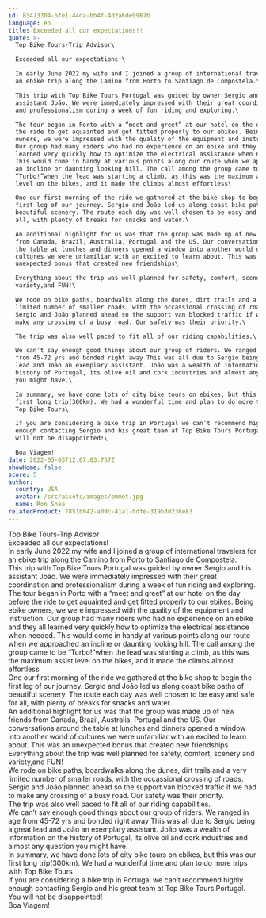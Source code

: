```yaml
---
id: 83473304-6fe1-44da-bb4f-4d2a6de9967b
language: en
title: Exceeded all our expectations!!
quote: >-
  Top Bike Tours-Trip Advisor\

  Exceeded all our expectations!\

  In early June 2022 my wife and I joined a group of international travelers for
  an ebike trip along the Camino from Porto to Santiago de Compostela.\

  This trip with Top Bike Tours Portugal was guided by owner Sergio and his
  assistant João. We were immediately impressed with their great coordination
  and professionalism during a week of fun riding and exploring.\

  The tour began in Porto with a “meet and greet” at our hotel on the day before
  the ride to get aquainted and get fitted properly to our ebikes. Being ebike
  owners, we were impressed with the quality of the equipment and instruction.
  Our group had many riders who had no experience on an ebike and they all
  learned very quickly how to optimize the electrical assistance when needed.
  This would come in handy at various points along our route when we approached
  an incline or daunting looking hill. The call among the group came to be
  “Turbo!”when the lead was starting a climb, as this was the maximum assist
  level on the bikes, and it made the climbs almost effortless‍️\

  One our first morning of the ride we gathered at the bike shop to begin the
  first leg of our journey. Sergio and João led us along coast bike paths of
  beautiful scenery. The route each day was well chosen to be easy and safe for
  all, with plenty of breaks for snacks and water.\

  An additional highlight for us was that the group was made up of new friends
  from Canada, Brazil, Australia, Portugal and the US. Our conversations around
  the table at lunches and dinners opened a window into another world of
  cultures we were unfamiliar with an excited to learn about. This was an
  unexpected bonus that created new friendships\

  Everything about the trip was well planned for safety, comfort, scenery and
  variety,and FUN!\

  We rode on bike paths, boardwalks along the dunes, dirt trails and a very
  limited number of smaller roads, with the occassional crossing of roads.
  Sergio and João planned ahead so the support van blocked traffic if we had to
  make any crossing of a busy road. Our safety was their priority.\

  The trip was also well paced to fit all of our riding capabilities.\

  We can’t say enough good things about our group of riders. We ranged in age
  from 45-72 yrs and bonded right away This was all due to Sergio being a great
  lead and João an exemplary assistant. João was a wealth of information on the
  history of Portugal, its olive oil and cork industries and almost any question
  you might have.\

  In summary, we have done lots of city bike tours on ebikes, but this was our
  first long trip(300km). We had a wonderful time and plan to do more trips with
  Top Bike Tours‍️\

  If you are considering a bike trip in Portugal we can’t recommend highly
  enough contacting Sergio and his great team at Top Bike Tours Portugal. You
  will not be disappointed!\

  Boa Viagem!
date: 2022-05-03T12:07:03.757Z
showHome: false
score: 5
author:
  country: USA
  avatar: /src/assets/images/emmet.jpg
  name: Ron Shea
relatedProduct: 7851b042-a09c-41a1-bdfe-319b3d236e83
---
```


Top Bike Tours-Trip Advisor\
Exceeded all our expectations!\
In early June 2022 my wife and I joined a group of international travelers for
an ebike trip along the Camino from Porto to Santiago de Compostela.\
This trip with Top Bike Tours Portugal was guided by owner Sergio and his
assistant João. We were immediately impressed with their great coordination and
professionalism during a week of fun riding and exploring.\
The tour began in Porto with a “meet and greet” at our hotel on the day before
the ride to get aquainted and get fitted properly to our ebikes. Being ebike
owners, we were impressed with the quality of the equipment and instruction. Our
group had many riders who had no experience on an ebike and they all learned
very quickly how to optimize the electrical assistance when needed. This would
come in handy at various points along our route when we approached an incline or
daunting looking hill. The call among the group came to be “Turbo!”when the lead
was starting a climb, as this was the maximum assist level on the bikes, and it
made the climbs almost effortless‍️\
One our first morning of the ride we gathered at the bike shop to begin the
first leg of our journey. Sergio and João led us along coast bike paths of
beautiful scenery. The route each day was well chosen to be easy and safe for
all, with plenty of breaks for snacks and water.\
An additional highlight for us was that the group was made up of new friends
from Canada, Brazil, Australia, Portugal and the US. Our conversations around
the table at lunches and dinners opened a window into another world of cultures
we were unfamiliar with an excited to learn about. This was an unexpected bonus
that created new friendships\
Everything about the trip was well planned for safety, comfort, scenery and
variety,and FUN!\
We rode on bike paths, boardwalks along the dunes, dirt trails and a very
limited number of smaller roads, with the occassional crossing of roads. Sergio
and João planned ahead so the support van blocked traffic if we had to make any
crossing of a busy road. Our safety was their priority.\
The trip was also well paced to fit all of our riding capabilities.\
We can’t say enough good things about our group of riders. We ranged in age from
45-72 yrs and bonded right away This was all due to Sergio being a great lead
and João an exemplary assistant. João was a wealth of information on the history
of Portugal, its olive oil and cork industries and almost any question you might
have.\
In summary, we have done lots of city bike tours on ebikes, but this was our
first long trip(300km). We had a wonderful time and plan to do more trips with
Top Bike Tours‍️\
If you are considering a bike trip in Portugal we can’t recommend highly enough
contacting Sergio and his great team at Top Bike Tours Portugal. You will not be
disappointed!\
Boa Viagem!
